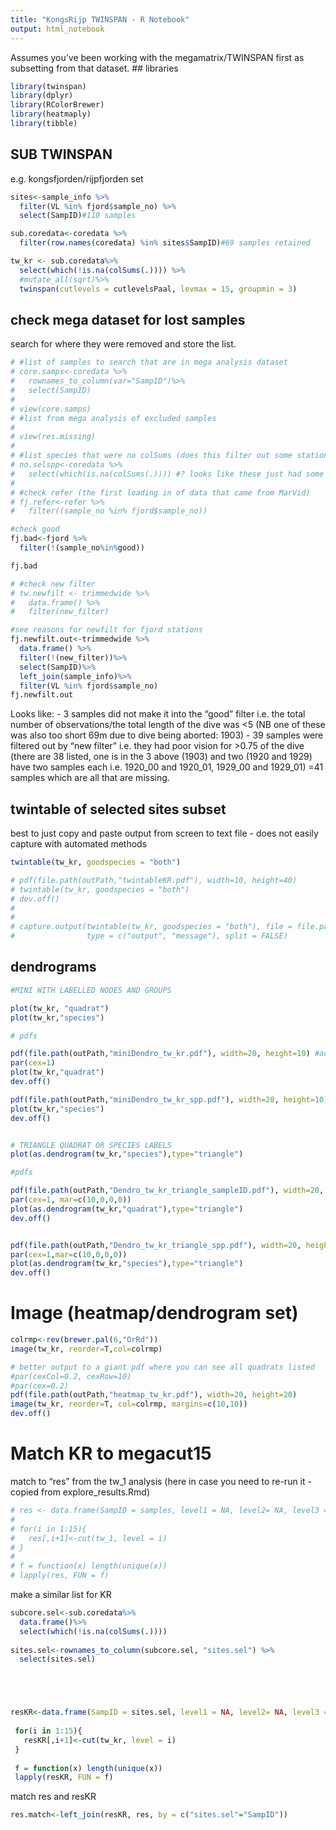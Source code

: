 ```yaml
---
title: "KongsRijp TWINSPAN - R Notebook"
output: html_notebook
---
```


Assumes you've been working with the megamatrix/TWINSPAN first as subsetting from that dataset.
## libraries
```r
library(twinspan)
library(dplyr)
library(RColorBrewer)
library(heatmaply)
library(tibble)

```


## SUB TWINSPAN
e.g. kongsfjorden/rijpfjorden set
```r
sites<-sample_info %>%
  filter(VL %in% fjord$sample_no) %>%
  select(SampID)#110 samples

sub.coredata<-coredata %>%
  filter(row.names(coredata) %in% sites$SampID)#69 samples retained

tw_kr <- sub.coredata%>%
  select(which(!is.na(colSums(.)))) %>%
  #mutate_all(sqrt)%>%
  twinspan(cutlevels = cutlevelsPaal, levmax = 15, groupmin = 3)
```

## check mega dataset for lost samples
search for where they were removed and store the list. 

```r
# #list of samples to search that are in mega analysis dataset
# core.samps<-coredata %>%
#   rownames_to_column(var="SampID")%>%
#   select(SampID)
# 
# view(core.samps)
# #list from mega analysis of excluded samples
# 
# view(res.missing)
# 
# #list species that were na colSums (does this filter out some stations?)
# no.selspp<-coredata %>%
#   select(which(is.na(colSums(.)))) #? looks like these just had some vals as text
# 
# #check refer (the first loading in of data that came from MarVid)
# fj.refer<-refer %>%
#   filter((sample_no %in% fjord$sample_no))

#check good
fj.bad<-fjord %>%
  filter(!(sample_no%in%good))

fj.bad

# #check new filter
# tw.newfilt <- trimmedwide %>%
#   data.frame() %>%
#   filter(new_filter)

#see reasons for newfilt for fjord stations
fj.newfilt.out<-trimmedwide %>%
  data.frame() %>%
  filter(!(new_filter))%>%
  select(SampID)%>%
  left_join(sample_info)%>%
  filter(VL %in% fjord$sample_no)
fj.newfilt.out

```
Looks like:
- 3 samples did not make it into the "good" filter i.e. the total number of observations/the total length of the dive was <5 (NB one of these was also too short 69m due to dive being aborted: 1903)
- 39 samples were filtered out by "new filter" i.e. they had poor vision for >0.75 of the dive (there are 38 listed, one is in the 3 above (1903) and two (1920 and 1929) have two samples each i.e. 1920_00 and 1920_01, 1929_00 and 1929_01)
=41 samples which are all that are missing.

## twintable of selected sites subset
best to just copy and paste output from screen to text file - does not easily capture with automated methods
```r

twintable(tw_kr, goodspecies = "both")

# pdf(file.path(outPath,"twintableKR.pdf"), width=10, height=40)
# twintable(tw_kr, goodspecies = "both")
# dev.off()
# 
# 
# capture.output(twintable(tw_kr, goodspecies = "both"), file = file.path(outPath,"twintableKR.pdf"), append = FALSE,
#                type = c("output", "message"), split = FALSE)
```

## dendrograms
```r
#MINI WITH LABELLED NODES AND GROUPS

plot(tw_kr, "quadrat")
plot(tw_kr,"species")

# pdfs

pdf(file.path(outPath,"miniDendro_tw_kr.pdf"), width=20, height=10) #adjust width as necessary
par(cex=1)
plot(tw_kr,"quadrat")
dev.off()

pdf(file.path(outPath,"miniDendro_tw_kr_spp.pdf"), width=20, height=10)
plot(tw_kr,"species")
dev.off()


# TRIANGLE QUADRAT OR SPECIES LABELS
plot(as.dendrogram(tw_kr,"species"),type="triangle")

#pdfs

pdf(file.path(outPath,"Dendro_tw_kr_triangle_sampleID.pdf"), width=20, height=10)
par(cex=1, mar=c(10,0,0,0))
plot(as.dendrogram(tw_kr,"quadrat"),type="triangle")
dev.off()


pdf(file.path(outPath,"Dendro_tw_kr_triangle_spp.pdf"), width=20, height=15)
par(cex=1,mar=c(10,0,0,0))
plot(as.dendrogram(tw_kr,"species"),type="triangle")
dev.off()

```
# Image (heatmap/dendrogram set)

```r
colrmp<-rev(brewer.pal(6,"OrRd"))
image(tw_kr, reorder=T,col=colrmp)

# better output to a giant pdf where you can see all quadrats listed
#par(cexCol=0.2, cexRow=10)
#par(cex=0.2)
pdf(file.path(outPath,"heatmap_tw_kr.pdf"), width=20, height=20)
image(tw_kr, reorder=T, col=colrmp, margins=c(10,10))
dev.off()
```
# Match KR to megacut15

match to "res" from the tw_1 analysis (here in case you need to re-run it - copied from explore_results.Rmd)
```r
# res <- data.frame(SampID = samples, level1 = NA, level2= NA, level3 = NA, level4 = NA, level5 = NA, level6 = NA, level7 = NA, level8= NA, level9 = NA, level10 = NA, level11 = NA, level12 = NA, level13 = NA, level14= NA, level15 = NA)
# 
# for(i in 1:15){
#   res[,i+1]<-cut(tw_1, level = i)
# }
# 
# f = function(x) length(unique(x))
# lapply(res, FUN = f)
```

make a similar list for KR
```r

subcore.sel<-sub.coredata%>%
  data.frame()%>%
  select(which(!is.na(colSums(.))))
  
sites.sel<-rownames_to_column(subcore.sel, "sites.sel") %>%
  select(sites.sel)





resKR<-data.frame(SampID = sites.sel, level1 = NA, level2= NA, level3 = NA, level4 = NA, level5 = NA, level6 = NA, level7 = NA, level8= NA, level9 = NA, level10 = NA, level11 = NA, level12 = NA, level13 = NA, level14= NA, level15 = NA)
 
 for(i in 1:15){
   resKR[,i+1]<-cut(tw_kr, level = i)
 }
 
 f = function(x) length(unique(x))
 lapply(resKR, FUN = f)
```

match res and resKR
```r
res.match<-left_join(resKR, res, by = c("sites.sel"="SampID"))
```

